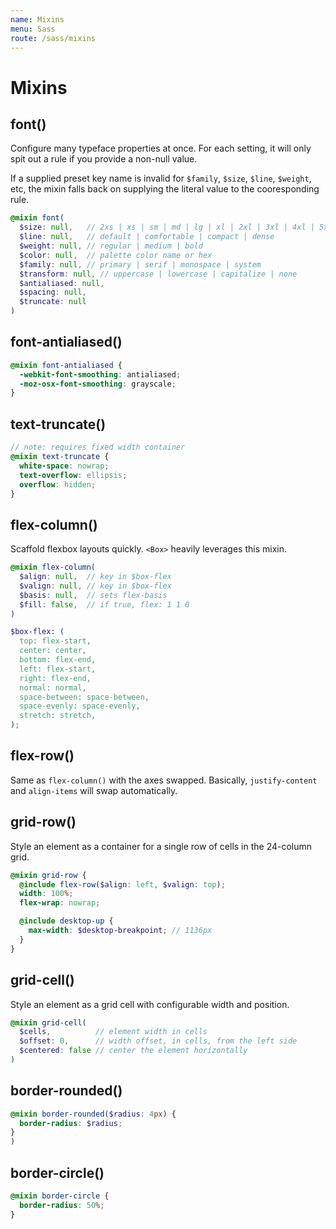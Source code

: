 ```yaml
---
name: Mixins
menu: Sass
route: /sass/mixins
---
```


# Mixins

## font()

Configure many typeface properties at once. For each setting, it will only spit out a rule if you provide a non-null value.

If a supplied preset key name is invalid for `$family`, `$size`, `$line`, `$weight`, etc,
the mixin falls back on supplying the literal value to
the cooresponding rule.

```scss
@mixin font(
  $size: null,   // 2xs | xs | sm | md | lg | xl | 2xl | 3xl | 4xl | 5xl | 6xl
  $line: null,   // default | comfortable | compact | dense
  $weight: null, // regular | medium | bold
  $color: null,  // palette color name or hex
  $family: null, // primary | serif | monospace | system
  $transform: null, // uppercase | lowercase | capitalize | none
  $antialiased: null,
  $spacing: null,
  $truncate: null
)
```

## font-antialiased()

```scss
@mixin font-antialiased {
  -webkit-font-smoothing: antialiased;
  -moz-osx-font-smoothing: grayscale;
}
```


## text-truncate()

```scss
// note: requires fixed width container
@mixin text-truncate {
  white-space: nowrap;
  text-overflow: ellipsis;
  overflow: hidden;
}

```

## flex-column()

Scaffold flexbox layouts quickly. `<Box>` heavily leverages this mixin.

```scss
@mixin flex-column(
  $align: null,  // key in $box-flex
  $valign: null, // key in $box-flex
  $basis: null,  // sets flex-basis
  $fill: false,  // if true, flex: 1 1 0
)

$box-flex: (
  top: flex-start,
  center: center,
  bottom: flex-end,
  left: flex-start,
  right: flex-end,
  normal: normal,
  space-between: space-between,
  space-evenly: space-evenly,
  stretch: stretch,
);
```

## flex-row()

Same as `flex-column()` with the axes swapped. Basically, `justify-content` and `align-items` will swap automatically.


## grid-row()

Style an element as a container for a single row of cells in the 24-column grid.

```scss
@mixin grid-row {
  @include flex-row($align: left, $valign: top);
  width: 100%;
  flex-wrap: nowrap;

  @include desktop-up {
    max-width: $desktop-breakpoint; // 1136px
  }
}
```

## grid-cell()

Style an element as a grid cell with configurable width and position.

```scss
@mixin grid-cell(
  $cells,          // element width in cells
  $offset: 0,      // width offset, in cells, from the left side
  $centered: false // center the element horizontally
)
```


## border-rounded()

```scss
@mixin border-rounded($radius: 4px) {
  border-radius: $radius;
}
)
```


## border-circle()

```scss
@mixin border-circle {
  border-radius: 50%;
}
```
